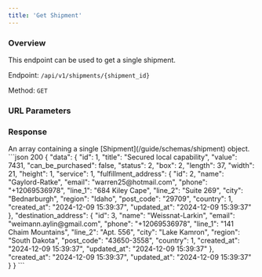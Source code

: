 ```yaml
---
title: 'Get Shipment'
---
```



### Overview

This endpoint can be used to get a single shipment.

Endpoint: `/api/v1/shipments/{shipment_id}`

Method: `GET`

### URL Parameters

<ShipmentIdField action="retrieve"/>

### Response

<ResponseField name="data" type="array" required>
    An array containing a single [Shipment](/guide/schemas/shipment) object.
</ResponseField>

<RequestExample>

</RequestExample>

<ResponseExample>
    ```json 200
    {
        "data": {
            "id": 1,
            "title": "Secured local capability",
            "value": 7431,
            "can_be_purchased": false,
            "status": 2,
            "box": 2,
            "length": 37,
            "width": 21,
            "height": 1,
            "service": 1,
            "fulfillment_address": {
                "id": 2,
                "name": "Gaylord-Ratke",
                "email": "warren25@hotmail.com",
                "phone": "+12069536978",
                "line_1": "684 Kiley Cape",
                "line_2": "Suite 269",
                "city": "Bednarburgh",
                "region": "Idaho",
                "post_code": "29709",
                "country": 1,
                "created_at": "2024-12-09 15:39:37",
                "updated_at": "2024-12-09 15:39:37"
            },
            "destination_address": {
                "id": 3,
                "name": "Weissnat-Larkin",
                "email": "weimann.aylin@gmail.com",
                "phone": "+12069536978",
                "line_1": "141 Chaim Mountains",
                "line_2": "Apt. 556",
                "city": "Lake Kamron",
                "region": "South Dakota",
                "post_code": "43650-3558",
                "country": 1,
                "created_at": "2024-12-09 15:39:37",
                "updated_at": "2024-12-09 15:39:37"
            },
            "created_at": "2024-12-09 15:39:37",
            "updated_at": "2024-12-09 15:39:37"
        }
    }
    ```
</ResponseExample>